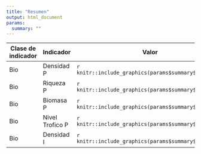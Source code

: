 ```yaml
---
title: "Resumen"
output: html_document
params:
  summary: ""
---
```


Clase de indicador | Indicador      | Valor
-------------------|----------------|------------------------------------------
Bio                | Densidad P     | `r knitr::include_graphics(params$summary$Bio$P$Dp)`
Bio                | Riqueza P      | `r knitr::include_graphics(params$summary$Bio$P$Sp)`
Bio                | Biomasa P      | `r knitr::include_graphics(params$summary$Bio$P$Bp)`
Bio                | Nivel Trofico P| `r knitr::include_graphics(params$summary$Bio$P$NT)`
Bio                | Densidad I     | `r knitr::include_graphics(params$summary$Bio$I$Di)`


















